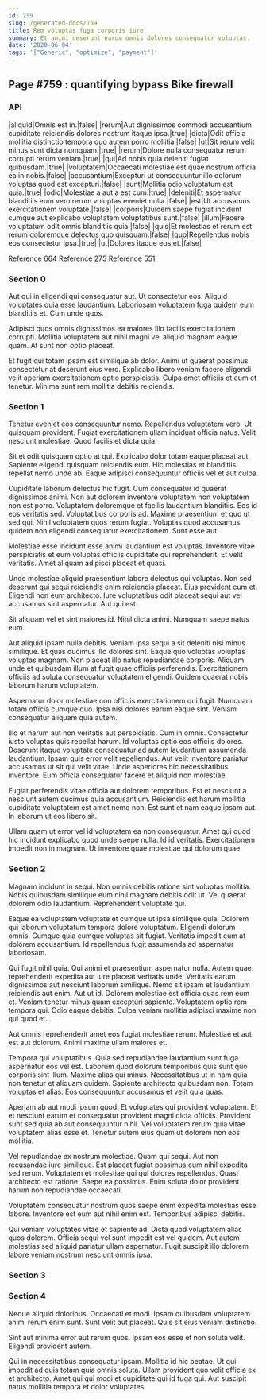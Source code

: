 ```yaml
---
id: 759
slug: /generated-docs/759
title: Rem voluptas fuga corporis iure.
summary: Et animi deserunt earum omnis dolores consequatur voluptas.
date: '2020-06-04'
tags: '["Generic", "optimize", "payment"]'
---
```


## Page #759 : quantifying bypass Bike firewall
### API

|aliquid|Omnis est in.|false|
|rerum|Aut dignissimos commodi accusantium cupiditate reiciendis dolores nostrum itaque ipsa.|true|
|dicta|Odit officia mollitia distinctio tempora quo autem porro mollitia.|false|
|ut|Sit rerum velit minus sunt dicta numquam.|true|
|rerum|Dolore nulla consequatur rerum corrupti rerum veniam.|true|
|qui|Ad nobis quia deleniti fugiat quibusdam.|true|
|voluptatem|Occaecati molestiae est quae nostrum officia ea in nobis.|false|
|accusantium|Excepturi ut consequuntur illo dolorum voluptas quod est excepturi.|false|
|sunt|Mollitia odio voluptatum est quia.|true|
|odio|Molestiae a aut a est cum.|true|
|deleniti|Et aspernatur blanditiis eum vero rerum voluptas eveniet nulla.|false|
|est|Ut accusamus exercitationem voluptate.|false|
|corporis|Quidem saepe fugiat incidunt cumque aut explicabo voluptatem voluptatibus sunt.|false|
|illum|Facere voluptatum odit omnis blanditiis quia.|false|
|quis|Et molestias et rerum est rerum doloremque delectus quo quisquam.|false|
|quo|Repellendus nobis eos consectetur ipsa.|true|
|ut|Dolores itaque eos et.|false|

Reference [664](/generated-docs/664)
Reference [275](/generated-docs/275)
Reference [551](/generated-docs/551)


### Section 0
Aut qui in eligendi qui consequatur aut. Ut consectetur eos. Aliquid voluptates quia esse laudantium. Laboriosam voluptatem fuga quidem eum blanditiis et. Cum unde quos.
 Adipisci quos omnis dignissimos ea maiores illo facilis exercitationem corrupti. Mollitia voluptatem aut nihil magni vel aliquid magnam eaque quam. At sunt non optio placeat.
 Et fugit qui totam ipsam est similique ab dolor. Animi ut quaerat possimus consectetur at deserunt eius vero. Explicabo libero veniam facere eligendi velit aperiam exercitationem optio perspiciatis. Culpa amet officiis et eum et tenetur. Minima sunt rem mollitia debitis reiciendis.
### Section 1
Tenetur eveniet eos consequuntur nemo. Repellendus voluptatem vero. Ut quisquam provident. Fugiat exercitationem ullam incidunt officia natus. Velit nesciunt molestiae. Quod facilis et dicta quia.
 Sit et odit quisquam optio at qui. Explicabo dolor totam eaque placeat aut. Sapiente eligendi quisquam reiciendis eum. Hic molestias et blanditiis repellat nemo unde ab. Eaque adipisci consequuntur officiis vel et aut culpa.
 Cupiditate laborum delectus hic fugit. Cum consequatur id quaerat dignissimos animi. Non aut dolorem inventore voluptatem non voluptatem non est porro. Voluptatem doloremque et facilis laudantium blanditiis.
Eos id eos veritatis sed. Voluptatibus corporis ad. Maxime praesentium et quo ut sed qui. Nihil voluptatem quos rerum fugiat. Voluptas quod accusamus quidem non eligendi consequatur exercitationem. Sunt esse aut.
 Molestiae esse incidunt esse animi laudantium est voluptas. Inventore vitae perspiciatis et eum voluptas officiis cupiditate qui reprehenderit. Et velit veritatis. Amet aliquam adipisci placeat et quasi.
 Unde molestiae aliquid praesentium labore delectus qui voluptas. Non sed deserunt qui sequi reiciendis enim reiciendis placeat. Eius provident cum et.
Eligendi non eum architecto. Iure voluptatibus odit placeat sequi aut vel accusamus sint aspernatur. Aut qui est.
 Sit aliquam vel et sint maiores id. Nihil dicta animi. Numquam saepe natus eum.
 Aut aliquid ipsam nulla debitis. Veniam ipsa sequi a sit deleniti nisi minus similique. Et quas ducimus illo dolores sint.
Eaque quo voluptas voluptas voluptas magnam. Non placeat illo natus repudiandae corporis. Aliquam unde et quibusdam illum at fugit quae officiis perferendis. Exercitationem officiis ad soluta consequatur voluptatem eligendi. Quidem quaerat nobis laborum harum voluptatem.
 Aspernatur dolor molestiae non officiis exercitationem qui fugit. Numquam totam officia cumque quo. Ipsa nisi dolores earum eaque sint. Veniam consequatur aliquam quia autem.
 Illo et harum aut non veritatis aut perspiciatis. Cum in omnis. Consectetur iusto voluptas quis repellat harum.
Id voluptas optio eos officiis dolores. Deserunt itaque voluptate consequatur ad autem laudantium assumenda laudantium. Ipsam quis error velit repellendus. Aut velit inventore pariatur accusamus ut sit qui velit vitae. Unde asperiores hic necessitatibus inventore. Eum officia consequatur facere et aliquid non molestiae.
 Fugiat perferendis vitae officia aut dolorem temporibus. Est et nesciunt a nesciunt autem ducimus quia accusantium. Reiciendis est harum mollitia cupiditate voluptatem est amet nemo non. Est sunt et nam eaque ipsam aut. In laborum ut eos libero sit.
 Ullam quam ut error vel id voluptatem ea non consequatur. Amet qui quod hic incidunt explicabo quod unde saepe nulla. Id id veritatis. Exercitationem impedit non in magnam. Ut inventore quae molestiae qui dolorum quae.
### Section 2
Magnam incidunt in sequi. Non omnis debitis ratione sint voluptas mollitia. Nobis quibusdam similique eum nihil magnam debitis odit ut. Vel quaerat dolorem odio laudantium. Reprehenderit voluptate qui.
 Eaque ea voluptatem voluptate et cumque ut ipsa similique quia. Dolorem qui laborum voluptatum tempora dolore voluptatum. Eligendi dolorum omnis. Cumque quia cumque voluptas sit fugiat. Veritatis impedit eum at dolorem accusantium. Id repellendus fugit assumenda ad aspernatur laboriosam.
 Qui fugit nihil quia. Qui animi et praesentium aspernatur nulla. Autem quae reprehenderit expedita aut iure placeat veritatis unde. Veritatis earum dignissimos aut nesciunt laborum similique. Nemo sit ipsam et laudantium reiciendis aut enim.
Aut ut id. Dolorem molestiae est officia quas rem eum et. Veniam tenetur minus quam excepturi sapiente. Voluptatem optio rem tempora qui. Odio eaque debitis. Culpa veniam mollitia adipisci maxime non qui quod et.
 Aut omnis reprehenderit amet eos fugiat molestiae rerum. Molestiae et aut est aut dolorum. Animi maxime ullam maiores et.
 Tempora qui voluptatibus. Quia sed repudiandae laudantium sunt fuga aspernatur eos vel est. Laborum quod dolorum temporibus quis sunt quo corporis sint illum.
Maxime alias qui minus. Necessitatibus ut in nam quia non tenetur et aliquam quidem. Sapiente architecto quibusdam non. Totam voluptas et alias. Eos consequuntur accusamus et velit quia quas.
 Aperiam ab aut modi ipsum quod. Et voluptates qui provident voluptatem. Et et nesciunt earum et consequatur provident magni dicta officiis. Provident sunt sed quia ab aut consequuntur nihil. Vel voluptatem rerum quia vitae voluptatem alias esse et. Tenetur autem eius quam ut dolorem non eos mollitia.
 Vel repudiandae ex nostrum molestiae. Quam qui sequi. Aut non recusandae iure similique.
Est placeat fugiat possimus cum nihil expedita sed rerum. Voluptatem et molestiae qui qui dolores repellendus. Quasi architecto est ratione. Saepe ea possimus. Enim soluta dolor provident harum non repudiandae occaecati.
 Voluptatem consequatur nostrum quos saepe enim expedita molestias esse labore. Inventore est eum aut nihil enim est. Temporibus adipisci debitis.
 Qui veniam voluptates vitae et sapiente ad. Dicta quod voluptatem alias quos dolorem. Officia sequi vel sunt impedit est vel quidem. Aut autem molestias sed aliquid pariatur ullam aspernatur. Fugit suscipit illo dolorem labore veniam nostrum nesciunt omnis ipsa.
### Section 3

### Section 4
Neque aliquid doloribus. Occaecati et modi. Ipsam quibusdam voluptatem animi rerum enim sunt. Sunt velit aut placeat. Quis sit eius veniam distinctio.
 Sint aut minima error aut rerum quos. Ipsam eos esse et non soluta velit. Eligendi provident autem.
 Qui in necessitatibus consequatur ipsam. Mollitia id hic beatae. Ut qui impedit ad quis totam quia omnis soluta. Ullam provident quo velit officia ex et architecto. Amet qui qui modi et cupiditate qui id fuga qui. Aut suscipit natus mollitia tempora et dolor voluptates.
